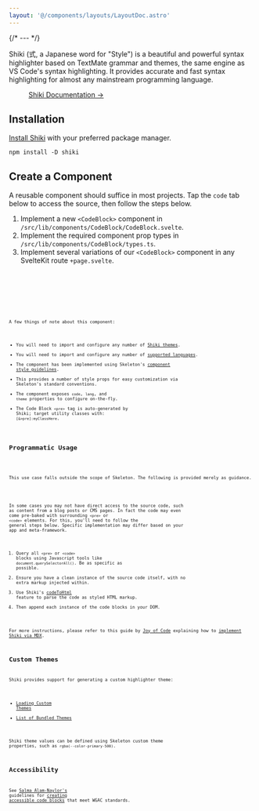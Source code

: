 ```yaml
---
layout: '@/components/layouts/LayoutDoc.astro'
---
```



{/* --- */}

<p class="text-xl">
	Shiki (式, a Japanese word for "Style") is a beautiful and powerful syntax highlighter based on TextMate grammar and themes, the same
	engine as VS Code's syntax highlighting. It provides accurate and fast syntax highlighting for almost any mainstream programming language.
</p>

<figure class="card-filled-enhanced flex justify-center gap-4 p-8">
	<a href="https://shiki.style/" target="_blank" class="btn preset-filled">
		Shiki Documentation &rarr;
	</a>
</figure>

## Installation

[Install Shiki](https://shiki.style/guide/install) with your preferred package manager.

```console
npm install -D shiki
```

## Create a Component

A reusable component should suffice in most projects. Tap the `code` tab below to access the source, then follow the steps below.

1. Implement a new `<CodeBlock>` component in `/src/lib/components/CodeBlock/CodeBlock.svelte`.
2. Implement the required component prop types in `/src/lib/components/CodeBlock/types.ts`.
3. Implement several variations of our `<CodeBlock>` component in any SvelteKit route `+page.svelte`.

<Preview client:load>
	<Fragment slot="preview">
		<Example />
	</Fragment>
	<Fragment slot="code">
		<div class="space-y-4">
			<Code code={SvelteComponentRaw} lang="svelte" title="CodeBlock.svelte" />
			<Code code={TypesRaw} lang="ts" title="types.ts" />
			<Code code={SveltePageRaw} lang="svelte" title="+page.svelte" />
		</div>
	</Fragment>
</Preview>

A few things of note about this component:

- You will need to import and configure any number of [Shiki themes](https://shiki.style/themes).
- You will need to import and configure any number of [supported languages](https://shiki.style/languages).
- The component has been implemented using Skeleton's [component style guidelines](http://localhost:4321/docs/resources/contribute/components).
- This provides a number of style props for easy customization via Skeleton's standard conventions.
- The component exposes `code`, `lang`, and `theme` properties to configure on-the-fly.
- The Code Block `<pre>` tag is auto-generated by Shiki; target utility classes with: `[&>pre]:myClassHere`.

## Programmatic Usage

<div class="card preset-outlined-warning-500 p-8 space-y-8">
	<p>This use case falls outside the scope of Skeleton. The following is provided merely as guidance.</p>
</div>

In some cases you may not have direct access to the source code, such as content from a blog posts or CMS pages. In fact the code may even come pre-baked with surrounding `<pre>` or `<code>` elements. For this, you'll need to follow the general steps below. Specific implementation may differ based on your app and meta-framework.

1. Query all `<pre>` or `<code>` blocks using Javascript tools like `document.querySelectorAll()`. Be as specific as possible.
2. Ensure you have a clean instance of the source code itself, with no extra markup injected within.
3. Use Shiki's [codeToHtml](https://shiki.style/guide/install#shorthands) feature to parse the code as styled HTML markup.
4. Then append each instance of the code blocks in your DOM.

For more instructions, please refer to this guide by [Joy of Code](https://joyofcode.xyz/) explaining how to [implement Shiki via MDX](https://joyofcode.xyz/sveltekit-markdown-blog#using-components-inside-markdown).

## Custom Themes

Shiki provides support for generating a custom highlighter theme:

- [Loading Custom Themes](https://shiki.style/guide/load-theme)
- [List of Bundled Themes](https://shiki.style/themes)

Shiki theme values can be defined using Skeleton custom theme properties, such as `rgba(--color-primary-500)`.

## Accessibility

See [Salma Alam-Naylor's](https://whitep4nth3r.com/about/) guidelines for [creating accessible code blocks](https://whitep4nth3r.com/blog/how-to-make-your-code-blocks-accessible-on-your-website/) that meet WGAC standards.
